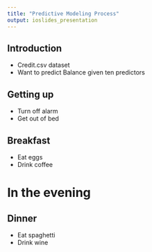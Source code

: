 ```yaml
---
title: "Predictive Modeling Process"
output: ioslides_presentation
---
```


## Introduction
- Credit.csv dataset
- Want to predict Balance given ten predictors

## Getting up

- Turn off alarm
- Get out of bed

## Breakfast

- Eat eggs
- Drink coffee

# In the evening

## Dinner

- Eat spaghetti
- Drink wine

